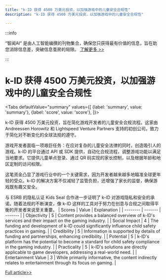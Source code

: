 ```yaml
---
title: "k-ID 获得 4500 万美元投资，以加强游戏中的儿童安全合规性"
description: "k-ID 获得 4500 万美元投资，以加强游戏中的儿童安全合规性"

---
```



:::info

“智闻AI“ 是由人工智能编撰的刊物集合，确保您只获得最有价值的信息，旨在助您消除信息差，突破信息茧房的局限。  [了解更多 >>](/)

:::

# k-ID 获得 4500 万美元投资，以加强游戏中的儿童安全合规性


<Tabs
	defaultValue="summary"
	values={[
	{label: 'summary', value: 'summary'},
	{label: 'score', value: 'score'},
]}>
<TabItem value="summary">


k-ID 获得 4500 万美元投资，旨在简化游戏开发者的儿童安全合规流程。这家由 Andreessen Horowitz 和 Lightspeed Venture Partners 支持的初创公司，致力于简化对不断变化的全球法规的遵守。

游戏开发者面临一项艰巨任务：在应对复杂的儿童安全法律的同时，创造吸引人的游戏。k-ID 的平台通过 API 或 SDK 提供，自动化合规流程，调整游戏功能以满足当地要求。它提供儿童单点登录、通过 QR 码实现的家长控制，以及根据年龄和地区定制的访问权限。

这笔资金凸显了游戏行业中的一个关键需求，因为开发者越来越多地瞄准全球更年轻的受众。k-ID 的解决方案不仅减轻了监管负担，还增强了家长的监督，确保游戏既有趣又安全。

与 ESRB 的隐私认证 Kids Seal 合作进一步证明了 k-ID 对游戏隐私和安全的承诺。随着法规的不断演变，像 k-ID 这样的工具对于努力在创意与合规之间取得平衡的开发者来说至关重要。
</TabItem>
<TabItem value="score">
	| Scores     | Value   | Explanation |
	| -------- | ------- | ------- |
	| Objectivity  | 5    | Content provides a balanced overview of k-ID's services and their impact on the gaming industry.    |
	| Social Impact | 4     | The funding and development of k-ID could significantly influence child safety practices in gaming.    |
	| Credibility    | 5    | Information is supported by details of funding and partnerships, enhancing credibility.    |
	| Potential    | 5    | k-ID's platform has the potential to become a standard for child safety compliance in the gaming industry.    |
	| Practicality    | 5    | k-ID's solutions are directly applicable to game developers, addressing a real-world need.    |
	| Entertainment Value    | 3    | While primarily informative, the content indirectly relates to entertainment through its focus on gaming.    |
</TabItem>
</Tabs>

[Full article>>](https://techcrunch.com/2024/06/25/a16z-k-id-game-developers-child-safety-regulations/)
